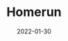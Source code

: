 ---
title: Homerun 
description: Homerun is a baseball game that's so much harder then it looks.
date: 2022-01-30
type: Flash
name: homerun
credits:
- Game by Walt Disney Company
---